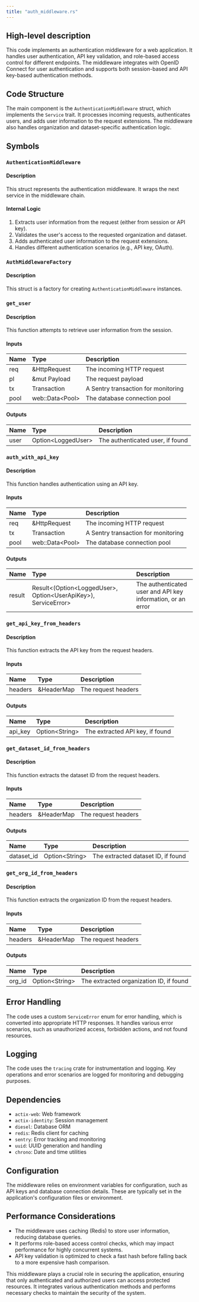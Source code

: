 ```yaml
---
title: "auth_middleware.rs"
---
```


## High-level description
This code implements an authentication middleware for a web application. It handles user authentication, API key validation, and role-based access control for different endpoints. The middleware integrates with OpenID Connect for user authentication and supports both session-based and API key-based authentication methods.

## Code Structure
The main component is the `AuthenticationMiddleware` struct, which implements the `Service` trait. It processes incoming requests, authenticates users, and adds user information to the request extensions. The middleware also handles organization and dataset-specific authentication logic.

## Symbols

### `AuthenticationMiddleware`
#### Description
This struct represents the authentication middleware. It wraps the next service in the middleware chain.

#### Internal Logic
1. Extracts user information from the request (either from session or API key).
2. Validates the user's access to the requested organization and dataset.
3. Adds authenticated user information to the request extensions.
4. Handles different authentication scenarios (e.g., API key, OAuth).

### `AuthMiddlewareFactory`
#### Description
This struct is a factory for creating `AuthenticationMiddleware` instances.

### `get_user`
#### Description
This function attempts to retrieve user information from the session.

#### Inputs
| Name | Type | Description |
|:-----|:-----|:------------|
| req | &HttpRequest | The incoming HTTP request |
| pl | &mut Payload | The request payload |
| tx | Transaction | A Sentry transaction for monitoring |
| pool | web::Data&lt;Pool&gt; | The database connection pool |

#### Outputs
| Name | Type | Description |
|:-----|:-----|:------------|
| user | Option&lt;LoggedUser&gt; | The authenticated user, if found |

### `auth_with_api_key`
#### Description
This function handles authentication using an API key.

#### Inputs
| Name | Type | Description |
|:-----|:-----|:------------|
| req | &HttpRequest | The incoming HTTP request |
| tx | Transaction | A Sentry transaction for monitoring |
| pool | web::Data&lt;Pool&gt; | The database connection pool |

#### Outputs
| Name | Type | Description |
|:-----|:-----|:------------|
| result | Result&lt;(Option&lt;LoggedUser&gt;, Option&lt;UserApiKey&gt;), ServiceError&gt; | The authenticated user and API key information, or an error |

### `get_api_key_from_headers`
#### Description
This function extracts the API key from the request headers.

#### Inputs
| Name | Type | Description |
|:-----|:-----|:------------|
| headers | &HeaderMap | The request headers |

#### Outputs
| Name | Type | Description |
|:-----|:-----|:------------|
| api_key | Option&lt;String&gt; | The extracted API key, if found |

### `get_dataset_id_from_headers`
#### Description
This function extracts the dataset ID from the request headers.

#### Inputs
| Name | Type | Description |
|:-----|:-----|:------------|
| headers | &HeaderMap | The request headers |

#### Outputs
| Name | Type | Description |
|:-----|:-----|:------------|
| dataset_id | Option&lt;String&gt; | The extracted dataset ID, if found |

### `get_org_id_from_headers`
#### Description
This function extracts the organization ID from the request headers.

#### Inputs
| Name | Type | Description |
|:-----|:-----|:------------|
| headers | &HeaderMap | The request headers |

#### Outputs
| Name | Type | Description |
|:-----|:-----|:------------|
| org_id | Option&lt;String&gt; | The extracted organization ID, if found |

## Error Handling
The code uses a custom `ServiceError` enum for error handling, which is converted into appropriate HTTP responses. It handles various error scenarios, such as unauthorized access, forbidden actions, and not found resources.

## Logging
The code uses the `tracing` crate for instrumentation and logging. Key operations and error scenarios are logged for monitoring and debugging purposes.

## Dependencies
- `actix-web`: Web framework
- `actix-identity`: Session management
- `diesel`: Database ORM
- `redis`: Redis client for caching
- `sentry`: Error tracking and monitoring
- `uuid`: UUID generation and handling
- `chrono`: Date and time utilities

## Configuration
The middleware relies on environment variables for configuration, such as API keys and database connection details. These are typically set in the application's configuration files or environment.

## Performance Considerations
- The middleware uses caching (Redis) to store user information, reducing database queries.
- It performs role-based access control checks, which may impact performance for highly concurrent systems.
- API key validation is optimized to check a fast hash before falling back to a more expensive hash comparison.

This middleware plays a crucial role in securing the application, ensuring that only authenticated and authorized users can access protected resources. It integrates various authentication methods and performs necessary checks to maintain the security of the system.